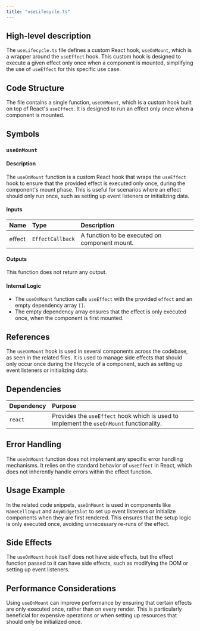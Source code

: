 ```yaml
---
title: "useLifecycle.ts"
---
```


## High-level description

The `useLifecycle.ts` file defines a custom React hook, `useOnMount`, which is a wrapper around the `useEffect` hook. This custom hook is designed to execute a given effect only once when a component is mounted, simplifying the use of `useEffect` for this specific use case.

## Code Structure

The file contains a single function, `useOnMount`, which is a custom hook built on top of React's `useEffect`. It is designed to run an effect only once when a component is mounted.

## Symbols

### `useOnMount`
#### Description
The `useOnMount` function is a custom React hook that wraps the `useEffect` hook to ensure that the provided effect is executed only once, during the component's mount phase. This is useful for scenarios where an effect should only run once, such as setting up event listeners or initializing data.

#### Inputs
| Name   | Type          | Description                        |
|:-------|:--------------|:-----------------------------------|
| effect | `EffectCallback` | A function to be executed on component mount. |

#### Outputs
This function does not return any output.

#### Internal Logic
- The `useOnMount` function calls `useEffect` with the provided `effect` and an empty dependency array `[]`.
- The empty dependency array ensures that the effect is only executed once, when the component is first mounted.

## References

The `useOnMount` hook is used in several components across the codebase, as seen in the related files. It is used to manage side effects that should only occur once during the lifecycle of a component, such as setting up event listeners or initializing data.

## Dependencies

| Dependency | Purpose |
|:-----------|:--------|
| `react`    | Provides the `useEffect` hook which is used to implement the `useOnMount` functionality. |

## Error Handling

The `useOnMount` function does not implement any specific error handling mechanisms. It relies on the standard behavior of `useEffect` in React, which does not inherently handle errors within the effect function.

## Usage Example

In the related code snippets, `useOnMount` is used in components like `NameCellInput` and `AnyWidgetSlot` to set up event listeners or initialize components when they are first rendered. This ensures that the setup logic is only executed once, avoiding unnecessary re-runs of the effect.

## Side Effects

The `useOnMount` hook itself does not have side effects, but the effect function passed to it can have side effects, such as modifying the DOM or setting up event listeners.

## Performance Considerations

Using `useOnMount` can improve performance by ensuring that certain effects are only executed once, rather than on every render. This is particularly beneficial for expensive operations or when setting up resources that should only be initialized once.